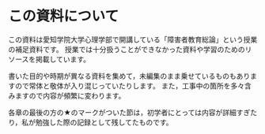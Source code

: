# この資料について {.unnumbered}

この資料は愛知学院大学心理学部で開講している「障害者教育総論」という授業の補足資料です。
授業では十分扱うことができなかった資料や学習のためのリソースを掲載しています。

書いた目的や時期が異なる資料を集めて，未編集のまま乗せているものもありますので常体と敬体が入り混じっていたりします。
また，工事中の箇所を多々含みますので内容が頻繁に変わります。

各章の最後の方の★のマークがついた節は，初学者にとっては内容が詳細すぎたり，私が勉強した際の記録として残してたものです。
